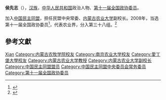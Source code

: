 '''侯先志'''（{{bd|1948年|9月|}}），[[汉族|汉族]]，[[中华人民共和国|中华人民共和国]]政治人物、[[第十一届全国政协委员|第十一届全国政协委员]]。

加入[[中国民主同盟|中国民主同盟]]，担任民盟中央常委、[[内蒙古农业大学|内蒙古农业大学]]副校长。2008年，当选第十一届全国政协委员<ref>{{cite news|title=第十一届全国政协委员名单|url=http://www.indaa.com.cn/zt/2009qglh/zxzs/200903/t20090303_127573.html|accessdate=2013-04-09|newspaper=新华社北京1月25日电 中国人民政治协商会议第十一届全国委员会委员名单(共2237人，2008年1月25日政协第十届全国委员会常务委员会第二十次会议通过)|date=2008年1月25日|deadurl=yes|archiveurl=https://web.archive.org/web/20130928014403/http://www.indaa.com.cn/zt/2009qglh/zxzs/200903/t20090303_127573.html|archivedate=2013年9月28日}}</ref>，代表农业界，分入第三十八组。<ref>{{cite news|title=全国政协信息-侯先志|url=http://www.cppcc.gov.cn/CMS/wylibary/showJcwyxtInfoWylibary.action?tabJcwyxt.guid=11W0013450&wytype=wjwy|accessdate=2013-04-11|newspaper=全国政协委员会}}</ref>

== 參考文獻 ==
{{reflist}}

{{中国政治人物小作品}}
{{中国民主同盟第十届中央委员会}}

{{Authority control}}
{{DEFAULTSORT:Hou侯}}
[[Category:侯姓|Xian]]
[[Category:内蒙古农牧学院校友|Category:内蒙古农牧学院校友]]
[[Category:南京农业大学校友|Category:南京农业大学校友]]
[[Category:愛丁堡大學校友|Category:愛丁堡大學校友]]
[[Category:内蒙古农业大学教授|Category:内蒙古农业大学教授]]
[[Category:内蒙古农业大学副校长|Category:内蒙古农业大学副校长]]
[[Category:中国民主同盟盟员|Category:中国民主同盟盟员]]
[[Category:中国民主同盟中央委员会常务委员|Category:中国民主同盟中央委员会常务委员]]
[[Category:第十一届全国政协委员|Category:第十一届全国政协委员]]